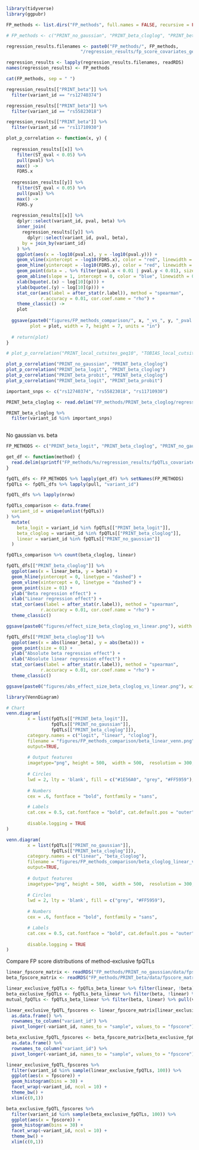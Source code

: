 ```r
library(tidyverse)
library(ggpubr)
```

```r
FP_methods <- list.dirs("FP_methods", full.names = FALSE, recursive = FALSE)

# FP_methods <- c("PRINT_no_gaussian", "PRINT_beta_cloglog", "PRINT_beta_logit")

regression_results.filenames <- paste0("FP_methods/", FP_methods,
                            "/regression_results/fp_score_covariates_genotype_regression.Rds")

regression_results <- lapply(regression_results.filenames, readRDS)
names(regression_results) <- FP_methods

cat(FP_methods, sep = " ")
```

```r
regression_results[["PRINT_beta"]] %>%
  filter(variant_id == "rs12740374")

regression_results[["PRINT_beta"]] %>%
  filter(variant_id == "rs55823018")

regression_results[["PRINT_beta"]] %>%
  filter(variant_id == "rs11710930")
```


```r
plot_p_correlation <- function(x, y) {
  
  regression_results[[x]] %>%
    filter(ST_qval < 0.05) %>%
    pull(pval) %>%
    max() ->
    FDR5.x
  
  regression_results[[y]] %>%
    filter(ST_qval < 0.05) %>%
    pull(pval) %>%
    max() ->
    FDR5.y
  
  regression_results[[x]] %>%
    dplyr::select(variant_id, pval, beta) %>%
    inner_join(
      regression_results[[y]] %>% 
        dplyr::select(variant_id, pval, beta), 
      by = join_by(variant_id)
    ) %>%
    ggplot(aes(x = -log10(pval.x), y = -log10(pval.y))) +
    geom_vline(xintercept = -log10(FDR5.x), color = "red", linewidth = 0.5, linetype = "dotted") +
    geom_hline(yintercept = -log10(FDR5.y), color = "red", linewidth = 0.5, linetype = "dotted") +
    geom_point(data = . %>% filter(pval.x < 0.01 | pval.y < 0.01), size = 1) +
    geom_abline(slope = 1, intercept = 0, color = "blue", linewidth = 0.5) +
    xlab(bquote(.(x) ~ log[10](p))) + 
    ylab(bquote(.(y) ~ log[10](p))) +
    stat_cor(aes(label = after_stat(r.label)), method = "spearman", 
             r.accuracy = 0.01, cor.coef.name = "rho") +
    theme_classic() ->
    plot
  
  ggsave(paste0("figures/FP_methods_comparison/", x, "_vs_", y, "_pval.png"),
         plot = plot, width = 7, height = 7, units = "in")
  
  # return(plot)
}

# plot_p_correlation("PRINT_local_cutsites_geq10", "TOBIAS_local_cutsites_geq10")
```

```r
plot_p_correlation("PRINT_no_gaussian", "PRINT_beta_cloglog")
plot_p_correlation("PRINT_beta_logit", "PRINT_beta_cloglog")
plot_p_correlation("PRINT_beta_probit", "PRINT_beta_cloglog")
plot_p_correlation("PRINT_beta_logit", "PRINT_beta_probit")
```

```r
important_snps <- c("rs12740374", "rs55823018", "rs11710930")

PRINT_beta_cloglog <- read.delim("FP_methods/PRINT_beta_cloglog/regression_results/fpQTLs_covariates_FDR5.txt")

PRINT_beta_cloglog %>%
  filter(variant_id %in% important_snps)
  
```


No gaussian vs. beta
```r
FP_METHODS <- c("PRINT_beta_logit", "PRINT_beta_cloglog", "PRINT_no_gaussian")

get_df <- function(method) {
  read.delim(sprintf("FP_methods/%s/regression_results/fpQTLs_covariates_FDR5.txt", method))
}

fpQTL_dfs <- FP_METHODS %>% lapply(get_df) %>% setNames(FP_METHODS)
fpQTLs <- fpQTL_dfs %>% lapply(pull, "variant_id")
```

```r
fpQTL_dfs %>% lapply(nrow)
```


```r
fpQTLs_comparison <- data.frame(
  variant_id = unique(unlist(fpQTLs))
) %>%
  mutate(
    beta_logit = variant_id %in% fpQTLs[["PRINT_beta_logit"]],
    beta_cloglog = variant_id %in% fpQTLs[["PRINT_beta_cloglog"]],
    linear = variant_id %in% fpQTLs[["PRINT_no_gaussian"]]
  )

fpQTLs_comparison %>% count(beta_cloglog, linear)
```

```r
fpQTL_dfs[["PRINT_beta_cloglog"]] %>%
  ggplot(aes(x = linear_beta, y = beta)) +
  geom_hline(yintercept = 0, linetype = "dashed") +
  geom_vline(xintercept = 0, linetype = "dashed") +
  geom_point(size = 01) +
  ylab("Beta regression effect") +
  xlab("Linear regression effect") +
  stat_cor(aes(label = after_stat(r.label)), method = "spearman", 
             r.accuracy = 0.01, cor.coef.name = "rho") +
  theme_classic()

ggsave(paste0("figures/effect_size_beta_cloglog_vs_linear.png"), width = 3, height = 3, units = "in")

fpQTL_dfs[["PRINT_beta_cloglog"]] %>%
  ggplot(aes(x = abs(linear_beta), y = abs(beta))) +
  geom_point(size = 01) +
  ylab("Absolute beta regression effect") +
  xlab("Absolute linear regression effect") +
  stat_cor(aes(label = after_stat(r.label)), method = "spearman", 
             r.accuracy = 0.01, cor.coef.name = "rho") +
  theme_classic()

ggsave(paste0("figures/abs_effect_size_beta_cloglog_vs_linear.png"), width = 3, height = 3, units = "in")
```


```r
library(VennDiagram)

# Chart
venn.diagram(
        x = list(fpQTLs[["PRINT_beta_logit"]], 
                 fpQTLs[["PRINT_no_gaussian"]], 
                 fpQTLs[["PRINT_beta_cloglog"]]),
        category.names = c("logit", "linear", "cloglog"),
        filename = "figures/FP_methods_comparison/beta_linear_venn.png",
        output=TRUE,
        
        # Output features
        imagetype="png", height = 500,  width = 500,  resolution = 300, compression = "lzw",
        
        # Circles
        lwd = 2, lty = 'blank', fill = c("#1E56A0", "grey", "#FF5959"),
        
        # Numbers
        cex = .6, fontface = "bold", fontfamily = "sans",

        # Labels
        cat.cex = 0.5, cat.fontface = "bold", cat.default.pos = "outer", cat.fontfamily = "sans",
        
        disable.logging = TRUE
)

venn.diagram(
        x = list(fpQTLs[["PRINT_no_gaussian"]], 
                 fpQTLs[["PRINT_beta_cloglog"]]),
        category.names = c("linear", "beta_cloglog"),
        filename = "figures/FP_methods_comparison/beta_cloglog_linear_venn.png",
        output=TRUE,
        
        # Output features
        imagetype="png", height = 500,  width = 500,  resolution = 300, compression = "lzw",
        
        # Circles
        lwd = 2, lty = 'blank', fill = c("grey", "#FF5959"),
        
        # Numbers
        cex = .6, fontface = "bold", fontfamily = "sans",

        # Labels
        cat.cex = 0.5, cat.fontface = "bold", cat.default.pos = "outer", cat.fontfamily = "sans",
        
        disable.logging = TRUE
)
```

Compare FP score distributions of method-exclusive fpQTLs
```r
linear_fpscore_matrix <- readRDS("FP_methods/PRINT_no_gaussian/data/fpscore_matrix_fpQTLs_with_covariates.Rds")
beta_fpscore_matrix <- readRDS("FP_methods/PRINT_beta/data/fpscore_matrix_fpQTLs_with_covariates.Rds")
```

```r
linear_exclusive_fpQTLs <- fpQTLs_beta_linear %>% filter(linear, !beta) %>% pull(variant_id)
beta_exclusive_fpQTLs <- fpQTLs_beta_linear %>% filter(beta, !linear) %>% pull(variant_id)
mutual_fpQTLs <- fpQTLs_beta_linear %>% filter(beta, linear) %>% pull(variant_id)

linear_exclusive_fpQTL_fpscores <- linear_fpscore_matrix[linear_exclusive_fpQTLs,] %>%
  as.data.frame() %>%
  rownames_to_column("variant_id") %>%
  pivot_longer(-variant_id, names_to = "sample", values_to = "fpscore")

beta_exclusive_fpQTL_fpscores <- beta_fpscore_matrix[beta_exclusive_fpQTLs,] %>%
  as.data.frame() %>%
  rownames_to_column("variant_id") %>%
  pivot_longer(-variant_id, names_to = "sample", values_to = "fpscore")
```

```r
linear_exclusive_fpQTL_fpscores %>%
  filter(variant_id %in% sample(linear_exclusive_fpQTLs, 100)) %>%
  ggplot(aes(x = fpscore)) +
  geom_histogram(bins = 30) +
  facet_wrap(~variant_id, ncol = 10) +
  theme_bw() +
  xlim(c(0,1))

beta_exclusive_fpQTL_fpscores %>%
  filter(variant_id %in% sample(beta_exclusive_fpQTLs, 100)) %>%
  ggplot(aes(x = fpscore)) +
  geom_histogram(bins = 30) +
  facet_wrap(~variant_id, ncol = 10) +
  theme_bw() +
  xlim(c(0,1))
```





